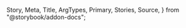   Story,
  Meta,
  Title,
  ArgTypes,
  Primary,
  Stories,
  Source,
} from "@storybook/addon-docs";

<Meta of={FileInputControllerStories} />

<Title />

<Primary />

## How to set up

FileInputController is built with FieldController and FileInput

## Props

<ArgTypes of={FileInputControllerStories} />

## Stories

<Stories title="" />
